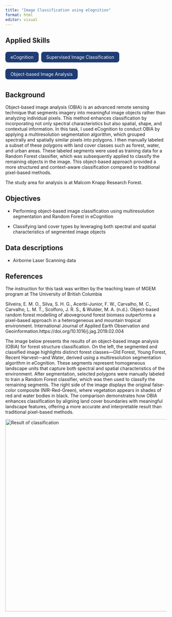 ```yaml
---
title: "Image Classification using eCognition"
format: html
editor: visual
---
```


## Applied Skills

<div style="display: flex; flex-wrap: wrap; gap: 0.5rem; margin-bottom: 1.5rem;">

<span style="background-color: #1f3c73; color: white; padding: 0.5rem 1rem; border-radius: 0.5rem;">eCognition</span>

<span style="background-color: #1f3c73; color: white; padding: 0.5rem 1rem; border-radius: 0.5rem;">Supervised Image Classification</span>

<span style="background-color: #1f3c73; color: white; padding: 0.5rem 1rem; border-radius: 0.5rem;">Object-based Image Analysis</span>

</div>

::: panel-tabset
## Background

Object-based image analysis (OBIA) is an advanced remote sensing technique that segments imagery into meaningful image objects rather than analyzing individual pixels. This method enhances classification by incorporating not only spectral characteristics but also spatial, shape, and contextual information. In this task, I used eCognition to conduct OBIA by applying a multiresolution segmentation algorithm, which grouped spectrally and spatially similar pixels into polygons. I then manually labeled a subset of these polygons with land cover classes such as forest, water, and urban areas. These labeled segments were used as training data for a Random Forest classifier, which was subsequently applied to classify the remaining objects in the image. This object-based approach provided a more structured and context-aware classification compared to traditional pixel-based methods.

The study area for analysis is at Malcom Knapp Research Forest.

## Objectives

-   Performing object-based image classification using multiresolution segmentation and Random Forest in eCognition

-   Classifying land cover types by leveraging both spectral and spatial characteristics of segmented image objects

## Data descriptions

-   Airborne Laser Scanning data

## References

The instruction for this task was written by the teaching team of MGEM program at The University of British Columbia

Silveira, E. M. O., Silva, S. H. G., Acerbi-Junior, F. W., Carvalho, M. C., Carvalho, L. M. T., Scolforo, J. R. S., & Wulder, M. A. (n.d.). Object-based random forest modelling of aboveground forest biomass outperforms a pixel-based approach in a heterogeneous and mountain tropical environment. International Journal of Applied Earth Observation and Geoinformation.https://doi.org/10.1016/j.jag.2019.02.004

:::

The image below presents the results of an object-based image analysis (OBIA) for forest structure classification. On the left, the segmented and classified image highlights distinct forest classes—Old Forest, Young Forest, Recent Harvest—and Water, derived using a multiresolution segmentation algorithm in eCognition. These segments represent homogeneous landscape units that capture both spectral and spatial characteristics of the environment. After segmentation, selected polygons were manually labeled to train a Random Forest classifier, which was then used to classify the remaining segments. The right side of the image displays the original false-color composite (NIR-Red-Green), where vegetation appears in shades of red and water bodies in black. The comparison demonstrates how OBIA enhances classification by aligning land cover boundaries with meaningful landscape features, offering a more accurate and interpretable result than traditional pixel-based methods.

::: {html}
<img src="images/ecognition_map.png" alt="Result of classification" width="600px"/>
:::



